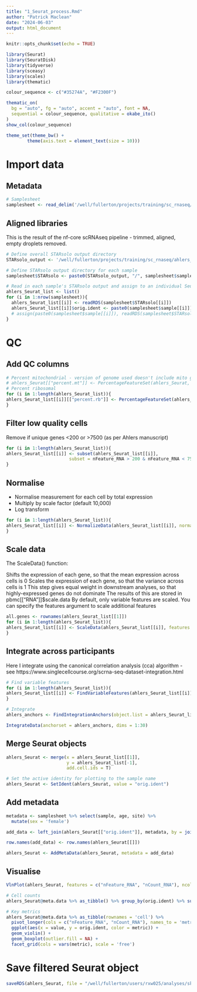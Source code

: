 ```yaml
---
title: "1_Seurat_process.Rmd"
author: "Patrick Maclean"
date: "2024-06-03"
output: html_document
---
```


```r
knitr::opts_chunk$set(echo = TRUE)
```

```r
library(Seurat)
library(SeuratDisk)
library(tidyverse)
library(sceasy)
library(scales)
library(thematic)
```

```r
colour_sequence <- c("#35274A", "#F2300F")

thematic_on(
  bg = "auto", fg = "auto", accent = "auto", font = NA,
  sequential = colour_sequence, qualitative = okabe_ito()
)
show_col(colour_sequence)

theme_set(theme_bw() +
        theme(axis.text = element_text(size = 10)))
```

# Import data
## Metadata
```r
# Samplesheet
samplesheet <- read_delim('/well/fullerton/projects/training/sc_rnaseq/ahlers_10x/metadata/scAhlers_samplesheet.csv')
```

## Aligned libraries
This is the result of the nf-core scRNAseq pipeline - trimmed, aligned, empty droplets removed.
```r
# Define overall STARsolo output directory
STARsolo_output <- '/well/fullerton/projects/training/sc_rnaseq/ahlers_10x/nfcore/output_star/star/mtx_conversions'

# Define STARsolo output directory for each sample
samplesheet$STARsolo <- paste0(STARsolo_output, "/", samplesheet$sample, "/", samplesheet$sample, "_custom_emptydrops_filter_matrix.rds")

# Read in each sample's STARsolo output and assign to an individual Seurat object
ahlers_Seurat_list <- list()
for (i in 1:nrow(samplesheet)){
  ahlers_Seurat_list[[i]] <- readRDS(samplesheet$STARsolo[[i]])
  ahlers_Seurat_list[[i]]$orig.ident <- paste0(samplesheet$sample[[i]])
  # assign(paste0(samplesheet$sample[[i]]), readRDS(samplesheet$STARsolo[[i]]))
}
```

# QC
## Add QC columns
```r
# Percent mitochondrial - version of genome used doesn't include mito genes
# ahlers_Seurat[["percent.mt"]] <- PercentageFeatureSet(ahlers_Seurat, pattern = "^MT-")
# Percent ribosomal
for (i in 1:length(ahlers_Seurat_list)){
ahlers_Seurat_list[[i]][["percent.rb"]] <- PercentageFeatureSet(ahlers_Seurat_list[[i]], pattern = "^RP[SL]")
}


```

## Filter low quality cells
Remove if unique genes <200 or >7500 (as per Ahlers manuscript)
```r
for (i in 1:length(ahlers_Seurat_list)){
ahlers_Seurat_list[[i]] <- subset(ahlers_Seurat_list[[i]],
                        subset = nFeature_RNA > 200 & nFeature_RNA < 7500)
}

```

## Normalise
- Normalise measurement for each cell by total expression
- Multiply by scale factor (default 10,000)
- Log transform
```r
for (i in 1:length(ahlers_Seurat_list)){
ahlers_Seurat_list[[i]] <- NormalizeData(ahlers_Seurat_list[[i]], normalization.method = "LogNormalize", scale.factor = 10000)
}
```

## Scale data
The ScaleData() function:

Shifts the expression of each gene, so that the mean expression across cells is 0
Scales the expression of each gene, so that the variance across cells is 1
This step gives equal weight in downstream analyses, so that highly-expressed genes do not dominate
The results of this are stored in pbmc[["RNA"]]$scale.data
By default, only variable features are scaled.
You can specify the features argument to scale additional features
```r
all.genes <- rownames(ahlers_Seurat_list[[1]])
for (i in 1:length(ahlers_Seurat_list)){
ahlers_Seurat_list[[i]] <- ScaleData(ahlers_Seurat_list[[i]], features = all.genes)
}
```

## Integrate across participants
Here I integrate using the canonical correlation analysis (cca) algorithm - see https://www.singlecellcourse.org/scrna-seq-dataset-integration.html
```r
# Find variable features
for (i in 1:length(ahlers_Seurat_list)){
ahlers_Seurat_list[[i]] <- FindVariableFeatures(ahlers_Seurat_list[[i]], selection.method = "vst", nfeatures = 2000, verbose = F)
}

# Integrate
ahlers_anchors <- FindIntegrationAnchors(object.list = ahlers_Seurat_list, dims = 1:30)

IntegrateData(anchorset = ahlers_anchors, dims = 1:30)
```


## Merge Seurat objects
```r
ahlers_Seurat <- merge(x = ahlers_Seurat_list[[1]],
                       y = ahlers_Seurat_list[-1],
                       add.cell.ids = T)

# Set the active identity for plotting to the sample name
ahlers_Seurat <- SetIdent(ahlers_Seurat, value = "orig.ident")
```

## Add metadata
```r
metadata <- samplesheet %>% select(sample, age, site) %>%
  mutate(sex = 'female')

add_data <- left_join(ahlers_Seurat[["orig.ident"]], metadata, by = join_by('orig.ident' == 'sample'))

row.names(add_data) <- row.names(ahlers_Seurat[[]])

ahlers_Seurat <- AddMetaData(ahlers_Seurat, metadata = add_data)
```

## Visualise
```r
VlnPlot(ahlers_Seurat, features = c("nFeature_RNA", "nCount_RNA"), ncol = 3, flip = T)

# Cell counts
ahlers_Seurat@meta.data %>% as_tibble() %>% group_by(orig.ident) %>% summarise(n = n())

# Key metrics
ahlers_Seurat@meta.data %>% as_tibble(rownames = 'cell') %>%
  pivot_longer(cols = c("nFeature_RNA", "nCount_RNA"), names_to = 'metric', values_to = 'value') %>%
  ggplot(aes(x = value, y = orig.ident, color = metric)) +
  geom_violin() + 
  geom_boxplot(outlier.fill = NA) + 
  facet_grid(cols = vars(metric), scale = 'free')

```

# Save filtered Seurat object
```r
saveRDS(ahlers_Seurat, file = "/well/fullerton/users/rxw025/analyses/skin/scRNA_skin/Processed_data/Ahlers_10xsc/Ahlers_filtered_Seurat.Rds")
```


